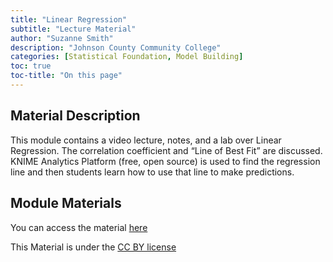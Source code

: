 ```yaml
---
title: "Linear Regression"
subtitle: "Lecture Material"
author: "Suzanne Smith"
description: "Johnson County Community College"
categories: [Statistical Foundation, Model Building]
toc: true
toc-title: "On this page"
---
```



## Material Description

This module contains a video lecture, notes, and a lab over Linear Regression. The correlation coefficient and "Line of Best Fit" are discussed. KNIME Analytics Platform (free, open source) is used to find the regression line and then students learn how to use that line to make predictions.

## Module Materials

You can access the material [here](https://github.com/KansasData/Module/tree/main/johonsoncounty_smith_linear_regression/LinearRegressionLesson)

This Material is under the [CC BY license](https://creativecommons.org/licenses/by/4.0/deed.en) 